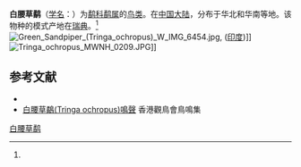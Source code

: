 {{NoteTA|G1=LS}}
{{speciesbox
| name = 白腰草鹬
| status = LC
| status_system = IUCN3.1
| image = Green Sandpiper (Tringa ochropus)- In Breeding plumage at Bharatpur I IMG 5533.jpg
| image_width = 240px 
| genus = Tringa
| species = ochropus
| authority = ([[卡尔·林奈|Linnaeus]])<ref name='id1932'>{{cite web| url =http://www.bioinfo.cn/db05/BjdwSpecies.php?action=view&id=1932| title =白腰草鹬| work =《中国动物物种编目数据库》| publisher =中国科学院微生物研究所| author =中国科学院动物研究所| accessdate =2009-04-04| deadurl =yes| archiveurl =https://web.archive.org/web/20160305105739/http://www.bioinfo.cn/db05/BjdwSpecies.php?action=view&id=1932| archivedate =2016-03-05}}</ref>, 1758
| range_map = TringaOchropusIUCNver2019-2.png
| range_map_caption = ''T. ochropus'' 分佈範圍{{leftlegend|#00FF00|繁殖區|outline=gray}}  {{leftlegend|#00FFFF|過境|outline=gray}} {{leftlegend|#007FFF|非繁殖區|outline=gray}}
}}

'''白腰草鹬'''（[[学名|学名]]：{{lang|la|''Tringa ochropus''}}）为[[鹬科|鹬科]][[鹬属|鹬属]]的[[鸟类|鸟类]]。在[[中国大陆|中国大陆]]，分布于华北和华南等地。该物种的模式产地在[[瑞典|瑞典]]。<ref name='id1932'/>
[[File:Green_Sandpiper_(Tringa_ochropus)_W_IMG_6454.jpg|thumb]], ([[India|印度]])]]
[[File:Tringa_ochropus_MWNH_0209.JPG|left]]]]

== 参考文献 ==
{{reflist}}
{{Commons|Tringa ochropus}}
* {{IUCN2008|assessors={{aut|[[BirdLife_International|BirdLife International]] (BLI)}}|year=2008|id=144005|title=Tringa ochropus|downloaded=6 June 2009}}
* [http://www.hkbws.org.hk/web/chi/birdcall/Gsandpip.wav 白腰草鷸(Tringa ochropus)鳴聲] {{Wayback|url=http://www.hkbws.org.hk/web/chi/birdcall/Gsandpip.wav |date=20160304092207 }}香港觀鳥會鳥鳴集
{{Taxonbar|from=Q28450}}

[[Category:鹬属|白腰草鹬]]


{{鸻形目小作品}}